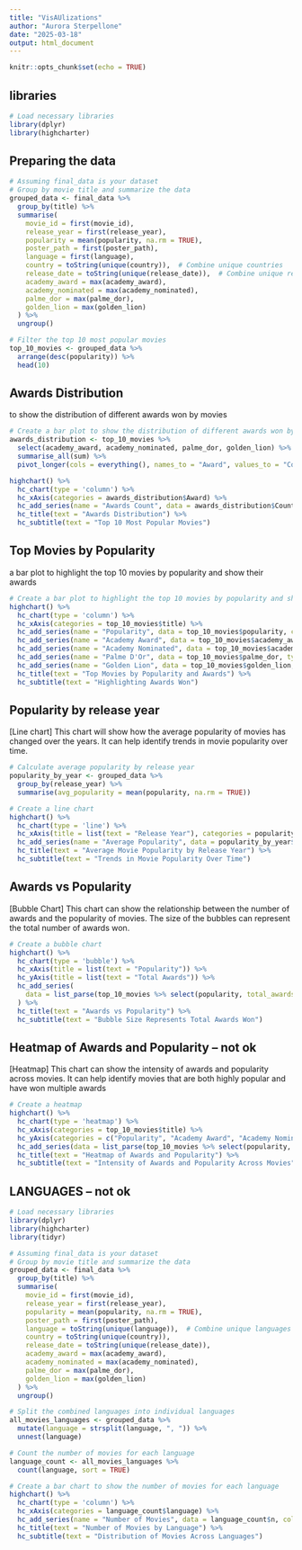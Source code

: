 ```yaml
---
title: "VisAUlizations"
author: "Aurora Sterpellone"
date: "2025-03-18"
output: html_document
---
```


```r
knitr::opts_chunk$set(echo = TRUE)
```

## libraries

```r
# Load necessary libraries
library(dplyr)
library(highcharter)

```


## Preparing the data

```r
# Assuming final_data is your dataset
# Group by movie title and summarize the data
grouped_data <- final_data %>%
  group_by(title) %>%
  summarise(
    movie_id = first(movie_id),
    release_year = first(release_year),
    popularity = mean(popularity, na.rm = TRUE),
    poster_path = first(poster_path),
    language = first(language),
    country = toString(unique(country)),  # Combine unique countries
    release_date = toString(unique(release_date)),  # Combine unique release dates
    academy_award = max(academy_award),
    academy_nominated = max(academy_nominated),
    palme_dor = max(palme_dor),
    golden_lion = max(golden_lion)
  ) %>%
  ungroup()

# Filter the top 10 most popular movies
top_10_movies <- grouped_data %>%
  arrange(desc(popularity)) %>%
  head(10)

```

## Awards Distribution

to show the distribution of different awards won by movies

```r
# Create a bar plot to show the distribution of different awards won by movies
awards_distribution <- top_10_movies %>%
  select(academy_award, academy_nominated, palme_dor, golden_lion) %>%
  summarise_all(sum) %>%
  pivot_longer(cols = everything(), names_to = "Award", values_to = "Count")

highchart() %>%
  hc_chart(type = 'column') %>%
  hc_xAxis(categories = awards_distribution$Award) %>%
  hc_add_series(name = "Awards Count", data = awards_distribution$Count) %>%
  hc_title(text = "Awards Distribution") %>%
  hc_subtitle(text = "Top 10 Most Popular Movies")

```


## Top Movies by Popularity

a bar plot to highlight the top 10 movies by popularity and show their awards

```r
# Create a bar plot to highlight the top 10 movies by popularity and show their awards
highchart() %>%
  hc_chart(type = 'column') %>%
  hc_xAxis(categories = top_10_movies$title) %>%
  hc_add_series(name = "Popularity", data = top_10_movies$popularity, color = "#dd1c77") %>%
  hc_add_series(name = "Academy Award", data = top_10_movies$academy_award, type = 'line', color = "darkgreen") %>%
  hc_add_series(name = "Academy Nominated", data = top_10_movies$academy_nominated, type = 'line', color = "#31a354") %>%
  hc_add_series(name = "Palme D'Or", data = top_10_movies$palme_dor, type = 'line', color = "#a1d99b") %>%
  hc_add_series(name = "Golden Lion", data = top_10_movies$golden_lion, type = 'line', color = "#e5f5e0") %>%
  hc_title(text = "Top Movies by Popularity and Awards") %>%
  hc_subtitle(text = "Highlighting Awards Won")

```


## Popularity by release year

[Line chart]
This chart will show how the average popularity of movies has changed over the years. It can help identify trends in movie popularity over time.

```r
# Calculate average popularity by release year
popularity_by_year <- grouped_data %>%
  group_by(release_year) %>%
  summarise(avg_popularity = mean(popularity, na.rm = TRUE))

# Create a line chart
highchart() %>%
  hc_chart(type = 'line') %>%
  hc_xAxis(title = list(text = "Release Year"), categories = popularity_by_year$release_year) %>%
  hc_add_series(name = "Average Popularity", data = popularity_by_year$avg_popularity, color = "#8856a7") %>%
  hc_title(text = "Average Movie Popularity by Release Year") %>%
  hc_subtitle(text = "Trends in Movie Popularity Over Time")


```

## Awards vs Popularity

[Bubble Chart]
This chart can show the relationship between the number of awards and the popularity of movies. The size of the bubbles can represent the total number of awards won.

```r
# Create a bubble chart
highchart() %>%
  hc_chart(type = 'bubble') %>%
  hc_xAxis(title = list(text = "Popularity")) %>%
  hc_yAxis(title = list(text = "Total Awards")) %>%
  hc_add_series(
    data = list_parse(top_10_movies %>% select(popularity, total_awards = academy_award + academy_nominated + palme_dor + golden_lion))
  ) %>%
  hc_title(text = "Awards vs Popularity") %>%
  hc_subtitle(text = "Bubble Size Represents Total Awards Won")

```

## Heatmap of Awards and Popularity -- not ok

[Heatmap]
This chart can show the intensity of awards and popularity across movies. It can help identify movies that are both highly popular and have won multiple awards

```r
# Create a heatmap
highchart() %>%
  hc_chart(type = 'heatmap') %>%
  hc_xAxis(categories = top_10_movies$title) %>%
  hc_yAxis(categories = c("Popularity", "Academy Award", "Academy Nominated", "Palme D'Or", "Golden Lion")) %>%
  hc_add_series(data = list_parse(top_10_movies %>% select(popularity, academy_award, academy_nominated, palme_dor, golden_lion))) %>%
  hc_title(text = "Heatmap of Awards and Popularity") %>%
  hc_subtitle(text = "Intensity of Awards and Popularity Across Movies")

```


## LANGUAGES -- not ok

```r
# Load necessary libraries
library(dplyr)
library(highcharter)
library(tidyr)

# Assuming final_data is your dataset
# Group by movie title and summarize the data
grouped_data <- final_data %>%
  group_by(title) %>%
  summarise(
    movie_id = first(movie_id),
    release_year = first(release_year),
    popularity = mean(popularity, na.rm = TRUE),
    poster_path = first(poster_path),
    language = toString(unique(language)),  # Combine unique languages
    country = toString(unique(country)),
    release_date = toString(unique(release_date)),
    academy_award = max(academy_award),
    academy_nominated = max(academy_nominated),
    palme_dor = max(palme_dor),
    golden_lion = max(golden_lion)
  ) %>%
  ungroup()

# Split the combined languages into individual languages
all_movies_languages <- grouped_data %>%
  mutate(language = strsplit(language, ", ")) %>%
  unnest(language)

# Count the number of movies for each language
language_count <- all_movies_languages %>%
  count(language, sort = TRUE)

# Create a bar chart to show the number of movies for each language
highchart() %>%
  hc_chart(type = 'column') %>%
  hc_xAxis(categories = language_count$language) %>%
  hc_add_series(name = "Number of Movies", data = language_count$n, color = "#dd1c77") %>%
  hc_title(text = "Number of Movies by Language") %>%
  hc_subtitle(text = "Distribution of Movies Across Languages")

```

